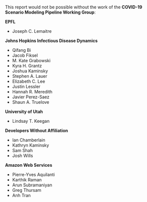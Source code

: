 
This report would not be possible without the work of the **COVID-19 Scenario Modeling Pipeline
Working Group**:

**EPFL**

* Joseph C. Lemaitre

**Johns Hopkins Infectious Disease Dynamics**

* Qifang Bi
* Jacob Fiksel
* M. Kate Grabowski
* Kyra H. Grantz
* Joshua Kaminsky
* Stephen A. Lauer
* Elizabeth C. Lee
* Justin Lessler
* Hannah R. Meredith
* Javier Perez-Saez
* Shaun A. Truelove


**University of Utah**

* Lindsay T. Keegan

**Developers Without Affiliation**

* Ian Chamberlain
* Kathryn Kaminsky
* Sam Shah
* Josh Wills


**Amazon Web Services**

* Pierre-Yves Aquilanti
* Karthik Raman
* Arun Subramaniyan
* Greg Thursam
* Anh Tran



